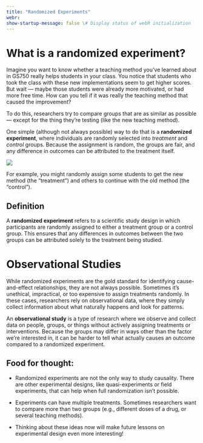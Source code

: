 ```yaml
---
title: "Randomized Experiments"
webr:
show-startup-message: false \# Display status of webR initialization
---
```


# What is a randomized experiment?

Imagine you want to know whether a teaching method you’ve learned about in GS750 really helps students in your class. You notice that students who took the class with these new implementations seem to get higher scores. But wait — maybe those students were already more motivated, or had more free time. How can you tell if it was really the teaching method that caused the improvement?

To do this, researchers try to compare groups that are as similar as possible — except for the thing they’re testing (like the new teaching method).

One simple (although not always possible) way to do that is a **randomized experiment**, where individuals are randomly selected into *treatment* and *control* groups. Because the assignment is random, the groups are fair, and any difference in outcomes can be attributed to the treatment itself.

[![](/images/randomized-controlled-trial.webp)](https://www.simplypsychology.org/randomized-controlled-trial.html)

For example, you might randomly assign some students to get the new method (the "treatment") and others to continue with the old method (the "control").

::: {.callout-note icon=false}

## Definition

A **randomized experiment** refers to a scientific study design in which participants are randomly assigned to either a treatment group or a control group. This ensures that any differences in outcomes between the two groups can be attributed solely to the treatment being studied.
:::

# Observational Studies

While randomized experiments are the gold standard for identifying cause-and-effect relationships, they are not always possible. Sometimes it’s unethical, impractical, or too expensive to assign treatments randomly. In these cases, researchers rely on observational data, where they simply collect information about what naturally happens and look for patterns.

An **observational study** is a type of research where we observe and collect data on people, groups, or things without actively assigning treatments or interventions. Because the groups may differ in ways other than the factor we’re interested in, it can be harder to tell what actually causes an outcome compared to a randomized experiment.

::: {.callout-note icon=false}

## Food for thought:

-   Randomized experiments are not the only way to study causality. There are other experimental designs, like quasi-experiments or field experiments, that can help when full randomization isn’t possible.

-   Experiments can have multiple treatments. Sometimes researchers want to compare more than two groups (e.g., different doses of a drug, or several teaching methods).

-   Thinking about these ideas now will make future lessons on experimental design even more interesting!
:::
